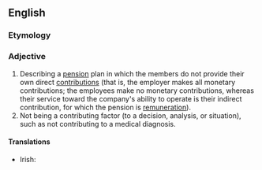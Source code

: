 ==English==

===Etymology===
{{prefix|non|contributory|lang=en}}

===Adjective===
{{en-adj|-}}

# Describing a [[pension]] plan in which the members do not provide their own direct [[contribution]]s (that is, the employer makes all monetary contributions; the employees make no monetary contributions, whereas their service toward the company's ability to operate is their indirect contribution, for which the pension is [[remuneration]]).
# Not being a contributing factor (to a decision, analysis, or situation), such as not contributing to a medical diagnosis. 
#: {{ux|en|Although [[medical history]] is always ''relevant'' to diagnosis, it is sometimes '''noncontributory''', shedding no light on possible causes of symptoms.}}

====Translations====
{{trans-top|describing a pension plan in which the members do not provide their own direct contributions}}
* Irish: {{t|ga|neamhchionmhar}}
{{trans-mid}}
{{trans-bottom}}
